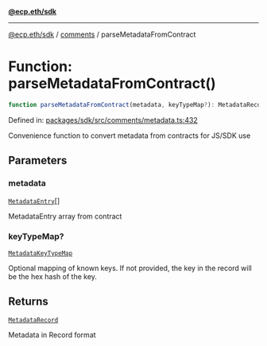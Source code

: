 [**@ecp.eth/sdk**](../../index.mdx)

***

[@ecp.eth/sdk](/sdk-reference/index.mdx) / [comments](/sdk-reference/comments/index.mdx) / parseMetadataFromContract

# Function: parseMetadataFromContract()

```ts
function parseMetadataFromContract(metadata, keyTypeMap?): MetadataRecord;
```

Defined in: [packages/sdk/src/comments/metadata.ts:432](https://github.com/ecp-eth/comments-monorepo/blob/main/packages/sdk/src/comments/metadata.ts#L432)

Convenience function to convert metadata from contracts for JS/SDK use

## Parameters

### metadata

[`MetadataEntry`](/sdk-reference/comments/type-aliases/MetadataEntry.mdx)[]

MetadataEntry array from contract

### keyTypeMap?

[`MetadataKeyTypeMap`](/sdk-reference/comments/type-aliases/MetadataKeyTypeMap.mdx)

Optional mapping of known keys. If not provided, the key in the record will be the hex hash of the key.

## Returns

[`MetadataRecord`](/sdk-reference/comments/type-aliases/MetadataRecord.mdx)

Metadata in Record format

